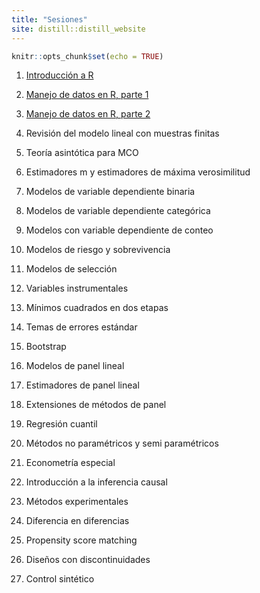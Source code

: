 ```yaml
---
title: "Sesiones"
site: distill::distill_website
---
```


```r
knitr::opts_chunk$set(echo = TRUE)
```

1. [Introducción a R](./slides/intro_r.html)

2. [Manejo de datos en R, parte 1](./slides/manejo_datos_r_1.html)

2. [Manejo de datos en R, parte 2](./slides/manejo_datos_r_2.html)

3. Revisión del modelo lineal con muestras finitas

4. Teoría asintótica para MCO

5. Estimadores m y estimadores de máxima verosimilitud

6. Modelos de variable dependiente binaria

7. Modelos de variable dependiente categórica

8. Modelos con variable dependiente de conteo

9. Modelos de riesgo y sobrevivencia

10. Modelos de selección

11. Variables instrumentales

12. Mínimos cuadrados en dos etapas

13. Temas de errores estándar

14. Bootstrap

15. Modelos de panel lineal

16. Estimadores de panel lineal

17. Extensiones de métodos de panel

18. Regresión cuantil

19. Métodos no paramétricos y semi paramétricos

20. Econometría especial

21. Introducción a la inferencia causal

22. Métodos experimentales

23. Diferencia en diferencias

24. Propensity score matching

25. Diseños con discontinuidades

26. Control sintético